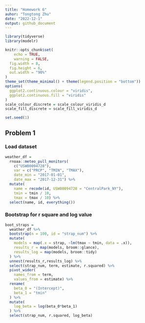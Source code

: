```yaml
---
title: "Homework 6"
auhor: "Tongtong Zhu"
date: "2022-12-1"
output: github_document
---
```


```r
library(tidyverse)
library(modelr)

knitr::opts_chunk$set(
	echo = TRUE,
	warning = FALSE,
  fig.width = 8,
  fig.height = 6,
  out.width = "90%"
)
theme_set(theme_minimal() + theme(legend.position = "bottom"))
options(
  ggplot2.continuous.colour = "viridis",
  ggplot2.continuous.fill = "viridis"
)
scale_colour_discrete = scale_colour_viridis_d
scale_fill_discrete = scale_fill_viridis_d

set.seed(1)
```

## Problem 1

### Load dataset

```r
weather_df = 
  rnoaa::meteo_pull_monitors(
    c("USW00094728"),
    var = c("PRCP", "TMIN", "TMAX"), 
    date_min = "2017-01-01",
    date_max = "2017-12-31") %>%
  mutate(
    name = recode(id, USW00094728 = "CentralPark_NY"),
    tmin = tmin / 10,
    tmax = tmax / 10) %>%
  select(name, id, everything())
```

### Bootstrap for r square and log value 

```r
boot_straps = 
  weather_df %>%
  bootstrap(n = 100, id = "strap_num") %>% 
  mutate(
    models = map(.x = strap, ~lm(tmax ~ tmin, data = .x)),
    results_r = map(models, broom::glance),
    results_log = map(models, broom::tidy)
  ) %>% 
  unnest(results_r,results_log) %>% 
  select(strap_num, term, estimate, r.squared) %>% 
  pivot_wider(
    names_from = term,
    values_from = estimate) %>% 
  rename(
    beta_0 = "(Intercept)",
    beta_1 = "tmin"
  ) %>% 
  mutate(
    log_beta = log(beta_0*beta_1)
  ) %>% 
  select(strap_num, r.squared, log_beta)
  
```






